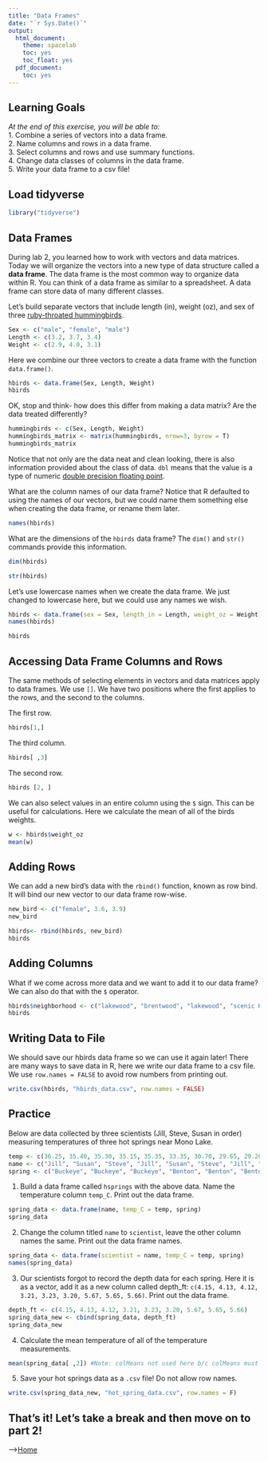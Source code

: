 ```yaml
---
title: "Data Frames"
date: "`r Sys.Date()`"
output:
  html_document:
    theme: spacelab
    toc: yes
    toc_float: yes
  pdf_document:
    toc: yes
---
```


## Learning Goals

*At the end of this exercise, you will be able to:*\
1. Combine a series of vectors into a data frame.\
2. Name columns and rows in a data frame.\
3. Select columns and rows and use summary functions.\
4. Change data classes of columns in the data frame.\
5. Write your data frame to a csv file!

## Load tidyverse

```r
library("tidyverse")
```

## Data Frames

During lab 2, you learned how to work with vectors and data matrices. Today we will organize the vectors into a new type of data structure called a **data frame**. The data frame is the most common way to organize data within R. You can think of a data frame as similar to a spreadsheet. A data frame can store data of many different classes.

Let's build separate vectors that include length (in), weight (oz), and sex of three [ruby-throated hummingbirds](https://www.audubon.org/field-guide/bird/ruby-throated-hummingbird).

```r
Sex <- c("male", "female", "male")
Length <- c(3.2, 3.7, 3.4)
Weight <- c(2.9, 4.0, 3.1)
```

Here we combine our three vectors to create a data frame with the function `data.frame()`.

```r
hbirds <- data.frame(Sex, Length, Weight)
hbirds
```

OK, stop and think- how does this differ from making a data matrix? Are the data treated differently?

```r
hummingbirds <- c(Sex, Length, Weight)
hummingbirds_matrix <- matrix(hummingbirds, nrow=3, byrow = T)
hummingbirds_matrix
```

Notice that not only are the data neat and clean looking, there is also information provided about the class of data. `dbl` means that the value is a type of numeric [double precision floating point](http://uc-r.github.io/integer_double/).

What are the column names of our data frame? Notice that R defaulted to using the names of our vectors, but we could name them something else when creating the data frame, or rename them later.

```r
names(hbirds)
```

What are the dimensions of the `hbirds` data frame? The `dim()` and `str()` commands provide this information.

```r
dim(hbirds)
```

```r
str(hbirds)
```

Let's use lowercase names when we create the data frame. We just changed to lowercase here, but we could use any names we wish.

```r
hbirds <- data.frame(sex = Sex, length_in = Length, weight_oz = Weight) #renaming will become more helpful in later labs
names(hbirds)
```

```r
hbirds
```

## Accessing Data Frame Columns and Rows

The same methods of selecting elements in vectors and data matrices apply to data frames. We use `[]`. We have two positions where the first applies to the rows, and the second to the columns.

The first row.

```r
hbirds[1,]
```

The third column.

```r
hbirds[ ,3]
```

The second row.

```r
hbirds [2, ]
```

We can also select values in an entire column using the `$` sign. This can be useful for calculations. Here we calculate the mean of all of the birds weights.

```r
w <- hbirds$weight_oz
mean(w)
```

## Adding Rows

We can add a new bird's data with the `rbind()` function, known as row bind. It will bind our new vector to our data frame row-wise.

```r
new_bird <- c("female", 3.6, 3.9)
new_bird
```

```r
hbirds<- rbind(hbirds, new_bird)
hbirds
```

## Adding Columns

What if we come across more data and we want to add it to our data frame? We can also do that with the `$` operator.

```r
hbirds$neighborhood <- c("lakewood", "brentwood", "lakewood", "scenic Heights")
hbirds
```

## Writing Data to File

We should save our hbirds data frame so we can use it again later! There are many ways to save data in R, here we write our data frame to a csv file. We use `row.names = FALSE` to avoid row numbers from printing out.

```r
write.csv(hbirds, "hbirds_data.csv", row.names = FALSE)
```

## Practice

Below are data collected by three scientists (Jill, Steve, Susan in order) measuring temperatures of three hot springs near Mono Lake.

```r
temp <- c(36.25, 35.40, 35.30, 35.15, 35.35, 33.35, 30.70, 29.65, 29.20)
name <- c("Jill", "Susan", "Steve", "Jill", "Susan", "Steve", "Jill", "Susan", "Steve")
spring <- c("Buckeye", "Buckeye", "Buckeye", "Benton", "Benton", "Benton", "Travertine", "Travertine", "Travertine")
```

1.  Build a data frame called `hsprings` with the above data. Name the temperature column `temp_C`. Print out the data frame.\

```r
spring_data <- data.frame(name, temp_C = temp, spring)
spring_data
```

2.  Change the column titled `name` to `scientist`, leave the other column names the same. Print out the data frame names.\

```r
spring_data <- data.frame(scientist = name, temp_C = temp, spring)
names(spring_data)
```

3.  Our scientists forgot to record the depth data for each spring. Here it is as a vector, add it as a new column called depth_ft: `c(4.15, 4.13, 4.12, 3.21, 3.23, 3.20, 5.67, 5.65, 5.66)`. Print out the data frame.

```r
depth_ft <- c(4.15, 4.13, 4.12, 3.21, 3.23, 3.20, 5.67, 5.65, 5.66)
spring_data_new <- cbind(spring_data, depth_ft)
spring_data_new
```

4.  Calculate the mean temperature of all of the temperature measurements.

```r
mean(spring_data[ ,2]) #Note: colMeans not used here b/c colMeans must take multiple vectors of data, while mean must take only one set of data
```

5.  Save your hot springs data as a `.csv` file! Do not allow row names.

```r
write.csv(spring_data_new, "hot_spring_data.csv", row.names = F)
```

## That's it! Let's take a break and then move on to part 2!

--\>[Home](https://jmledford3115.github.io/datascibiol/)
